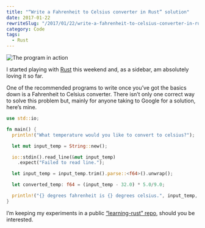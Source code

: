 ```yaml
---
title: "“Write a Fahrenheit to Celsius converter in Rust” solution"
date: 2017-01-22
rewriteSlug: "/2017/01/22/write-a-fahrenheit-to-celsius-converter-in-rust-solution/"
category: Code
tags:
  - Rust
---
```


![The program in action](/gifs/write-a-fahrenheit-to-celsius-converter-in-rust-solution/demo.gif)

I started playing with [Rust](https://www.rust-lang.org/en-US/) this weekend and, as a sidebar, am absolutely loving it so far.

One of the recommended programs to write once you’ve got the basics down is a Fahrenheit to Celsius converter. There isn’t only one correct way to solve this problem but, mainly for anyone taking to Google for a solution, here’s mine.

```rust
use std::io;

fn main() {
  println!("What temperature would you like to convert to celsius?");

  let mut input_temp = String::new();

  io::stdin().read_line(&mut input_temp)
    .expect("Failed to read line.");

  let input_temp = input_temp.trim().parse::<f64>().unwrap();

  let converted_temp: f64 = (input_temp - 32.0) * 5.0/9.0;

  println!("{} degrees fahrenheit is {} degrees celsius.", input_temp, converted_temp);
}
```

I’m keeping my experiments in a public [“learning-rust” repo](https://github.com/elliotekj/learning-rust), should you be interested.
  